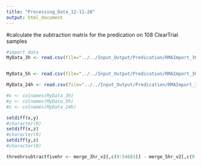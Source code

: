 ```yaml
---
title: "Processing_Data_12-11-20"
output: html_document
---
```


#calculate the subtraction matrix for the predication on 108 ClearTrial samples

```r
#import data
MyData_3h <- read.csv(file="../../Input_Output/Predication/RMAImport_36CLEARTrial_ExcludeLessThanOrEqualTo3_Exclude_x_atAnd_s_at_Only3hGE_12-10-20.txt", header=TRUE, sep="\t", stringsAsFactors = FALSE, check.names=FALSE) #36 28690


MyData_5h <- read.csv(file="../../Input_Output/Predication/RMAImport_36CLEARTrial_ExcludeLessThanOrEqualTo3_Exclude_x_atAnd_s_at_Only5hGE_12-09-20.txt", header=TRUE, sep="\t", stringsAsFactors = FALSE, check.names=FALSE) #36 28690

MyData_24h <- read.csv(file="../../Input_Output/Predication/RMAImport_36CLEARTrial_ExcludeLessThanOrEqualTo3_Exclude_x_atAnd_s_at_Only24hGE_12-09-20.txt", header=TRUE, sep="\t", stringsAsFactors = FALSE, check.names=FALSE) #36 28690

```

```r
#x <- colnames(MyData_3h)
#y <- colnames(MyData_5h)
#z <- colnames(MyData_24h)

setdiff(x,y)
#character(0)
setdiff(x,z)
#character(0)
setdiff(y,z)
#character(0)
```


```r
threehrsubtractfivehr <- merge_3hr_v2[,c(9:54683)] - merge_5hr_v2[,c(9:54683)
```

